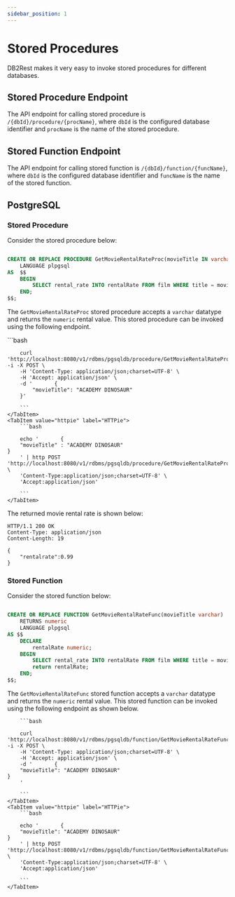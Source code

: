 ```yaml
---
sidebar_position: 1
---
```


# Stored Procedures


DB2Rest makes it very easy to invoke stored procedures for different databases.

## Stored Procedure Endpoint

The API endpoint for calling stored procedure is `/{dbId}/procedure/{procName}`, where `dbId` is the configured database identifier and `procName`
is the name of the stored procedure.


## Stored Function Endpoint

The API endpoint for calling stored function is `/{dbId}/function/{funcName}`, where `dbId` is the configured database identifier and `funcName`
is the name of the stored function.


## PostgreSQL

### Stored Procedure

Consider the stored procedure below:

```sql

CREATE OR REPLACE PROCEDURE GetMovieRentalRateProc(movieTitle IN varchar, rentalRate OUT numeric)
	LANGUAGE plpgsql
AS  $$
	BEGIN
		SELECT rental_rate INTO rentalRate FROM film WHERE title = movieTitle;
	END;
$$;


```

The `GetMovieRentalRateProc` stored procedure accepts a `varchar` datatype and returns the `numeric` rental value.
This stored procedure can be invoked using the following endpoint.



<Tabs>
    <TabItem value="cURL" label="cURL" default>
        ```bash

        curl 'http://localhost:8080/v1/rdbms/pgsqldb/procedure/GetMovieRentalRateProc' -i -X POST \
        -H 'Content-Type: application/json;charset=UTF-8' \
        -H 'Accept: application/json' \
        -d '       {
            "movieTitle": "ACADEMY DINOSAUR"
        }'

        ```
    </TabItem>
    <TabItem value="httpie" label="HTTPie">
        ```bash

        echo '       {
        "movieTitle" : "ACADEMY DINOSAUR"
    }
        ' | http POST 'http://localhost:8080/v1/rdbms/pgsqldb/procedure/GetMovieRentalRateProc' \
        'Content-Type:application/json;charset=UTF-8' \
        'Accept:application/json'

        ```
    </TabItem>

</Tabs>


The returned movie rental rate is shown below:


```http
HTTP/1.1 200 OK
Content-Type: application/json
Content-Length: 19

{
    "rentalrate":0.99
}
```

### Stored Function


Consider the stored function below:

```sql

CREATE OR REPLACE FUNCTION GetMovieRentalRateFunc(movieTitle varchar)
    RETURNS numeric
	LANGUAGE plpgsql
AS $$
	DECLARE
		rentalRate numeric;
	BEGIN
		SELECT rental_rate INTO rentalRate FROM film WHERE title = movieTitle;
		return rentalRate;
	END;
$$;


```

The `GetMovieRentalRateFunc` stored function accepts a `varchar` datatype and returns the `numeric` rental value.
This stored function can be invoked using the following endpoint as shown below.


<Tabs>
    <TabItem value="cURL" label="cURL" default>

        ```bash

        curl 'http://localhost:8080/v1/rdbms/pgsqldb/function/GetMovieRentalRateFunc' -i -X POST \
        -H 'Content-Type: application/json;charset=UTF-8' \
        -H 'Accept: application/json' \
        -d '       {
        "movieTitle": "ACADEMY DINOSAUR"
    }
        '

        ```
    </TabItem>
    <TabItem value="httpie" label="HTTPie">
        ```bash

        echo '       {
        "movieTitle": "ACADEMY DINOSAUR"
    }
        ' | http POST 'http://localhost:8080/v1/rdbms/pgsqldb/function/GetMovieRentalRateFunc' \
        'Content-Type:application/json;charset=UTF-8' \
        'Accept:application/json'

        ```
    </TabItem>

</Tabs>




